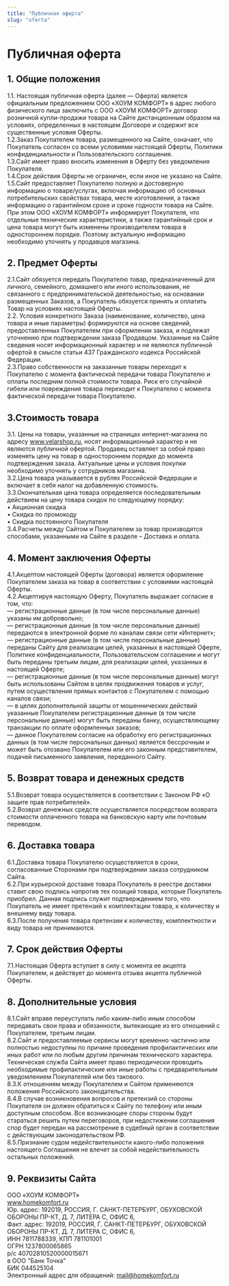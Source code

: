```yaml
---
title: "Публичная оферта"
slug: "oferta"
---
```


# Публичная оферта

## 1. Общие положения

1.1. Настоящая публичная оферта (далее — Оферта) является официальным предложением ООО «ХОУМ КОМФОРТ» в адрес любого физического лица заключить с ООО «ХОУМ КОМФОРТ» договор розничной купли-продажи товара на Сайте дистанционным образом на условиях, определенных в настоящем Договоре и содержит все существенные условия Оферты.\
1.2.Заказ Покупателем товара, размещенного на Сайте, означает, что Покупатель согласен со всеми условиями настоящей Оферты, Политики конфиденциальности и Пользовательского соглашения.\
1.3.Сайт имеет право вносить изменения в Оферту без уведомления Покупателя.\
1.4.Срок действия Оферты не ограничен, если иное не указано на Сайте.\
1.5.Сайт предоставляет Покупателю полную и достоверную информацию о товаре/услугах, включая информацию об основных потребительских свойствах товара, месте изготовления, а также информацию о гарантийном сроке и сроке годности товара на Сайте. При этом ООО «ХОУМ КОМФОРТ» информирует Покупателя, что отдельные технические характеристики, а также гарантийный срок и цена товара могут быть изменены производителем товара в одностороннем порядке. Поэтому актуальную информацию необходимо уточнять у продавцов магазина.

## 2. Предмет Оферты

2.1.Сайт обязуется передать Покупателю товар, предназначенный для личного, семейного, домашнего или иного использования, не связанного с предпринимательской деятельностью, на основании размещенных Заказов, а Покупатель обязуется принять и оплатить Товар на условиях настоящей Оферты.\
2.2. Условия конкретного Заказа (наименование, количество, цена товара и иные параметры) формируются на основе сведений, предоставленных Покупателем при оформлении заказа, и подлежат уточнению при подтверждении заказа Продавцом. Указанные на Сайте сведения носят информационный характер и не являются публичной офертой в смысле статьи 437 Гражданского кодекса Российской Федерации.\
2.3.Право собственности на заказанные товары переходит к Покупателю с момента фактической передачи товара Покупателю и оплаты последним полной стоимости товара. Риск его случайной гибели или повреждения товара переходит к Покупателю с момента фактической передачи товара Покупателю.

## 3.Стоимость товара

3.1. Цены на товары, указанные на страницах интернет-магазина по адресу www.velarshop.ru, носят информационный характер и не являются публичной офертой. Продавец оставляет за собой право изменять цену на товар в одностороннем порядке до момента подтверждения заказа. Актуальные цены и условия покупки необходимо уточнять у сотрудников магазина.\
3.2.Цена товара указывается в рублях Российской Федерации и включает в себя налог на добавленную стоимость.\
3.3.Окончательная цена товара определяется последовательным действием на цену товара скидок по следующему порядку: \
• Акционная скидка\
• Скидка по промокоду\
• Скидка постоянного Покупателя\
3.4.Расчеты между Сайтом и Покупателем за товар производятся способами, указанными на Сайте в разделе – Доставка и оплата.

## 4. Момент заключения Оферты

4.1.Акцептом настоящей Оферты (договора) является оформление Покупателем заказа на товар в соответствии с условиями настоящей Оферты.\
4.2.Акцептируя настоящую Оферту, Покупатель выражает согласие в том, что:\
— регистрационные данные (в том числе персональные данные) указаны им добровольно;\
— регистрационные данные (в том числе персональные данные) передаются в электронной форме по каналам связи сети «Интернет»;\
— регистрационные данные (в том числе персональные данные) переданы Сайту для реализации целей, указанных в настоящей Оферте, Политике конфиденциальности, Пользовательском соглашении и могут быть переданы третьим лицам, для реализации целей, указанных в настоящей Оферте;\
— регистрационные данные (в том числе персональные данные) могут быть использованы Сайтом в целях продвижения товаров и услуг, путем осуществления прямых контактов с Покупателем с помощью каналов связи;\
— в целях дополнительной защиты от мошеннических действий указанные Покупателем регистрационные данные (в том числе персональные данные) могут быть переданы банку, осуществляющему транзакции по оплате оформленных заказов;\
— данное Покупателем согласие на обработку его регистрационных данных (в том числе персональных данных) является бессрочным и может быть отозвано Покупателем или его законным представителем, подачей письменного заявления, переданного Сайту.

## 5. Возврат товара и денежных средств

5.1.Возврат товара осуществляется в соответствии с Законом РФ «О защите прав потребителей».\
5.2.Возврат денежных средств осуществляется посредством возврата стоимости оплаченного товара на банковскую карту или почтовым переводом.

## 6. Доставка товара

6.1.Доставка товара Покупателю осуществляется в сроки, согласованные Сторонами при подтверждении заказа сотрудником Сайта.\
6.2.При курьерской доставке товара Покупатель в реестре доставки ставит свою подпись напротив тех позиций товара, которые Покупатель приобрел. Данная подпись служит подтверждением того, что Покупатель не имеет претензий к комплектации товара, к количеству и внешнему виду товара.\
6.3.После получения товара претензии к количеству, комплектности и виду товара не принимаются.

## 7. Срок действия Оферты

7.1.Настоящая Оферта вступает в силу с момента ее акцепта Покупателем, и действует до момента отзыва акцепта публичной Оферты.

## 8. Дополнительные условия

8.1.Сайт вправе переуступать либо каким-либо иным способом передавать свои права и обязанности, вытекающие из его отношений с Покупателем, третьим лицам.\
8.2.Сайт и предоставляемые сервисы могут временно частично или полностью недоступны по причине проведения профилактических или иных работ или по любым другим причинам технического характера. Техническая служба Сайта имеет право периодически проводить необходимые профилактические или иные работы с предварительным уведомлением Покупателей или без такового.\
8.3.К отношениям между Покупателем и Сайтом применяются положения Российского законодательства.\
8.4.В случае возникновения вопросов и претензий со стороны Покупателя он должен обратиться к Сайту по телефону или иным доступным способом. Все возникающее споры стороны будут стараться решить путем переговоров, при недостижении соглашения спор будет передан на рассмотрение в судебный орган в соответствии с действующим законодательством РФ.\
8.5.Признание судом недействительности какого-либо положения настоящего Соглашения не влечет за собой недействительность остальных положений.

## 9. Реквизиты Сайта

ООО «ХОУМ КОМФОРТ»\
www.homekomfort.ru \
Юр. адрес: 192019, РОССИЯ, Г. САНКТ-ПЕТЕРБУРГ, ОБУХОВСКОЙ ОБОРОНЫ ПР-КТ, Д. 7, ЛИТЕРА С, ОФИС 6,\
Факт. адрес: 192019, РОССИЯ, Г. САНКТ-ПЕТЕРБУРГ, ОБУХОВСКОЙ ОБОРОНЫ ПР-КТ, Д. 7, ЛИТЕРА С, ОФИС 6,\
ИНН 7811788339, КПП 781101001\
ОГРН 1237800065865\
р/с 40702810520000015671\
в ООО "Банк Точка" \
БИК 044525104\
Электронный адрес для обращений: mail@homekomfort.ru
